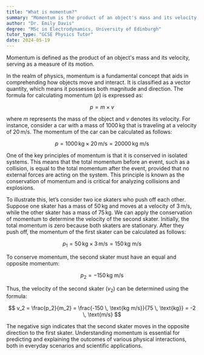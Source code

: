 ```yaml
---
title: "What is momentum?"
summary: "Momentum is the product of an object's mass and its velocity, representing the quantity of its motion."
author: "Dr. Emily Davis"
degree: "MSc in Electrodynamics, University of Edinburgh"
tutor_type: "GCSE Physics Tutor"
date: 2024-05-19
---
```


Momentum is defined as the product of an object's mass and its velocity, serving as a measure of its motion.

In the realm of physics, momentum is a fundamental concept that aids in comprehending how objects move and interact. It is classified as a vector quantity, which means it possesses both magnitude and direction. The formula for calculating momentum ($p$) is expressed as:

$$ p = m \times v $$

where $m$ represents the mass of the object and $v$ denotes its velocity. For instance, consider a car with a mass of $1000 \, \text{kg}$ that is traveling at a velocity of $20 \, \text{m/s}$. The momentum of the car can be calculated as follows:

$$ p = 1000 \, \text{kg} \times 20 \, \text{m/s} = 20000 \, \text{kg m/s} $$

One of the key principles of momentum is that it is conserved in isolated systems. This means that the total momentum before an event, such as a collision, is equal to the total momentum after the event, provided that no external forces are acting on the system. This principle is known as the conservation of momentum and is critical for analyzing collisions and explosions.

To illustrate this, let’s consider two ice skaters who push off each other. Suppose one skater has a mass of $50 \, \text{kg}$ and moves at a velocity of $3 \, \text{m/s}$, while the other skater has a mass of $75 \, \text{kg}$. We can apply the conservation of momentum to determine the velocity of the second skater. Initially, the total momentum is zero because both skaters are stationary. After they push off, the momentum of the first skater can be calculated as follows:

$$ p_1 = 50 \, \text{kg} \times 3 \, \text{m/s} = 150 \, \text{kg m/s} $$

To conserve momentum, the second skater must have an equal and opposite momentum:

$$ p_2 = -150 \, \text{kg m/s} $$

Thus, the velocity of the second skater ($v_2$) can be determined using the formula:

$$ v_2 = \frac{p_2}{m_2} = \frac{-150 \, \text{kg m/s}}{75 \, \text{kg}} = -2 \, \text{m/s} $$

The negative sign indicates that the second skater moves in the opposite direction to the first skater. Understanding momentum is essential for predicting and explaining the outcomes of various physical interactions, both in everyday scenarios and scientific applications.
    